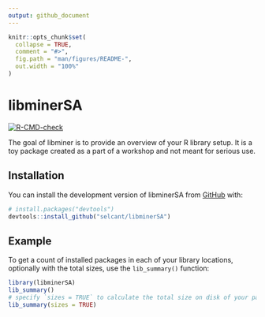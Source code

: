 ```yaml
---
output: github_document
---
```


<!-- README.md is generated from README.Rmd. Please edit that file -->

```r
knitr::opts_chunk$set(
  collapse = TRUE,
  comment = "#>",
  fig.path = "man/figures/README-",
  out.width = "100%"
)
```

# libminerSA

<!-- badges: start -->
[![R-CMD-check](https://github.com/selcant/libminerSA/actions/workflows/R-CMD-check.yaml/badge.svg)](https://github.com/selcant/libminerSA/actions/workflows/R-CMD-check.yaml)
<!-- badges: end -->

The goal of libminer is to provide an overview of your R library setup. It is a toy package created as a part of a workshop and not meant for serious use.

## Installation

You can install the development version of libminerSA from [GitHub](https://github.com/) with:

``` r
# install.packages("devtools")
devtools::install_github("selcant/libminerSA")
```

## Example

To get a count of installed packages in each of your library locations, optionally with the total sizes, use the `lib_summary()` function:


```r
library(libminerSA)
lib_summary()
# specify `sizes = TRUE` to calculate the total size on disk of your packages
lib_summary(sizes = TRUE)
```
